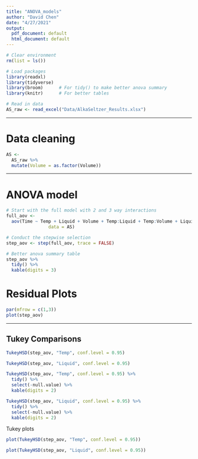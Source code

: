 ```yaml
---
title: "ANOVA_models"
author: "David Chen"
date: "4/27/2021"
output:
  pdf_document: default
  html_document: default
---
```


```r
# Clear environment
rm(list = ls())

# Load packages
library(readxl)
library(tidyverse)   
library(broom)      # For tidy() to make better anova summary
library(knitr)      # For better tables

# Read in data
AS_raw <- read_excel("Data/AlkaSeltzer_Results.xlsx")
```

---

# Data cleaning

```r
AS <-
  AS_raw %>%
  mutate(Volume = as.factor(Volume))
```

---


# ANOVA model

```r
# Start with the full model with 2 and 3 way interactions
full_aov <- 
  aov(Time ~ Temp + Liquid + Volume + Temp:Liquid + Temp:Volume + Liquid:Volume + Temp:Liquid:Volume, 
                data = AS)

# Conduct the stepwise selection
step_aov <- step(full_aov, trace = FALSE)
```


```r
# Better anova summary table
step_aov %>%
  tidy() %>%
  kable(digits = 3)
```


# Residual Plots
```r
par(mfrow = c(1,3))
plot(step_aov)

```



---

## Tukey Comparisons

```r
TukeyHSD(step_aov, "Temp", conf.level = 0.95) 

TukeyHSD(step_aov, "Liquid", conf.level = 0.95)
```

```r
TukeyHSD(step_aov, "Temp", conf.level = 0.95) %>%
  tidy() %>%
  select(-null.value) %>%
  kable(digits = 2) 

TukeyHSD(step_aov, "Liquid", conf.level = 0.95) %>%
  tidy() %>%
  select(-null.value) %>%
  kable(digits = 2)
```





Tukey plots

```r
plot(TukeyHSD(step_aov, "Temp", conf.level = 0.95)) 

plot(TukeyHSD(step_aov, "Liquid", conf.level = 0.95))
```





